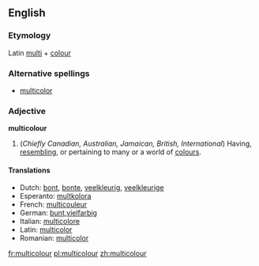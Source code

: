 ==English==

===Etymology===
Latin [[multi]] + [[colour]]

===Alternative spellings===
*{{i-c|Chiefly American}} [[multicolor]]

===Adjective===
'''multicolour'''

# (''Chiefly Canadian, Australian, Jamaican, British, International'') Having, [[resembling]], or pertaining to many or a world of [[colour]]s.

====Translations====
*Dutch: [[bont]], [[bonte]], [[veelkleurig]], [[veelkleurige]]
*Esperanto: [[multkolora]]
*French: [[multicouleur]]
*German: [[bunt]],[[vielfarbig]]
*Italian: [[multicolore]]
*Latin: [[multicolor]]
*Romanian: [[multicolor]]

[[fr:multicolour]]
[[pl:multicolour]]
[[zh:multicolour]]